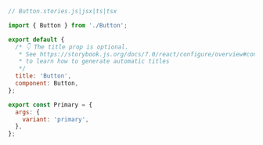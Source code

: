 ```js
// Button.stories.js|jsx|ts|tsx

import { Button } from './Button';

export default {
  /* 👇 The title prop is optional.
   * See https://storybook.js.org/docs/7.0/react/configure/overview#configure-story-loading
   * to learn how to generate automatic titles
   */
  title: 'Button',
  component: Button,
};

export const Primary = {
  args: {
    variant: 'primary',
  },
};
```
